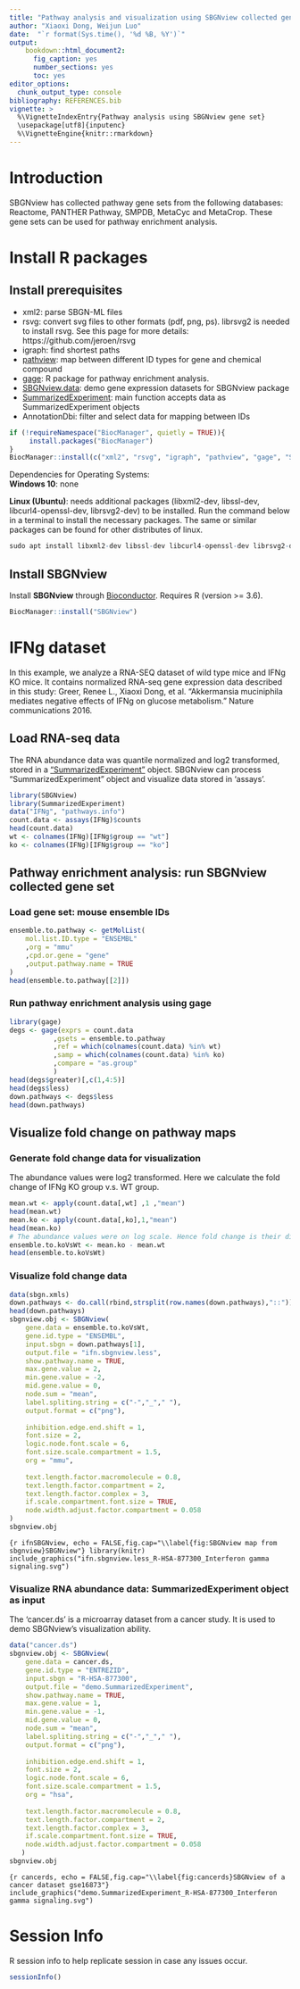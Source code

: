 ```yaml
---
title: "Pathway analysis and visualization using SBGNview collected gene set"
author: "Xiaoxi Dong, Weijun Luo"
date:  "`r format(Sys.time(), '%d %B, %Y')`"
output: 
    bookdown::html_document2:
      fig_caption: yes
      number_sections: yes
      toc: yes
editor_options: 
  chunk_output_type: console
bibliography: REFERENCES.bib
vignette: >
  %\VignetteIndexEntry{Pathway analysis using SBGNview gene set}
  \usepackage[utf8]{inputenc}
  %\VignetteEngine{knitr::rmarkdown}
---
```

# Introduction
SBGNview has collected pathway gene sets from the following databases: Reactome, PANTHER Pathway, SMPDB, MetaCyc and MetaCrop. These gene sets can be used for pathway enrichment analysis.

# Install R packages

## Install prerequisites

* xml2: parse SBGN-ML files
* rsvg: convert svg files to other formats (pdf, png, ps). librsvg2 is needed to install rsvg. See this page for more details: https://github.com/jeroen/rsvg
* igraph: find shortest paths
* [pathview](https://bioconductor.org/packages/release/bioc/html/pathview.html): map between different ID types for gene and chemical compound
* [gage](https://bioconductor.org/packages/release/bioc/html/gage.html): R package for pathway enrichment analysis.
* [SBGNview.data](https://bioconductor.org/packages/release/data/experiment/html/SBGNview.data.html): demo gene expression datasets for SBGNview package
* [SummarizedExperiment](https://bioconductor.org/packages/release/bioc/html/SummarizedExperiment.html): main function accepts data as SummarizedExperiment objects
* AnnotationDbi: filter and select data for mapping between IDs

```r
if (!requireNamespace("BiocManager", quietly = TRUE)){
     install.packages("BiocManager")
}
BiocManager::install(c("xml2", "rsvg", "igraph", "pathview", "gage", "SBGNview.data", "SummarizedExperiment", "AnnotationDbi"))
```

Dependencies for Operating Systems:  
**Windows 10**: none

**Linux (Ubuntu)**: needs additional packages (libxml2-dev, libssl-dev, libcurl4-openssl-dev, librsvg2-dev) to be installed. Run the command below in a terminal to install the necessary packages. The same or similar packages can be found for other distributes of linux.
```r
sudo apt install libxml2-dev libssl-dev libcurl4-openssl-dev librsvg2-dev
```

## Install SBGNview
Install **SBGNview** through [Bioconductor](https://bioconductor.org/packages/release/bioc/html/SBGNview.html). Requires R (version >= 3.6).
```r
BiocManager::install("SBGNview")
```

# IFNg dataset

In this example, we analyze a RNA-SEQ dataset of wild type mice and IFNg KO mice. It contains normalized RNA-seq gene expression data described in this study: Greer, Renee L., Xiaoxi Dong, et al. "Akkermansia muciniphila mediates negative effects of IFNg on glucose metabolism." Nature communications 2016.

## Load RNA-seq data
The RNA abundance data was quantile normalized and log2 transformed, stored in a ["SummarizedExperiment"](https://bioconductor.org/packages/release/bioc/html/SummarizedExperiment.html) object. SBGNview can process "SummarizedExperiment" object and visualize data stored in 'assays'.

```r
library(SBGNview)
library(SummarizedExperiment)
data("IFNg", "pathways.info")
count.data <- assays(IFNg)$counts
head(count.data)
wt <- colnames(IFNg)[IFNg$group == "wt"]
ko <- colnames(IFNg)[IFNg$group == "ko"]

```

## Pathway enrichment analysis: run SBGNview collected gene set
### Load gene set: mouse ensemble IDs
```r
ensemble.to.pathway <- getMolList(
    mol.list.ID.type = "ENSEMBL"
    ,org = "mmu"
    ,cpd.or.gene = "gene"
    ,output.pathway.name = TRUE
)
head(ensemble.to.pathway[[2]])
```


### Run pathway enrichment analysis using gage
```r
library(gage)
degs <- gage(exprs = count.data
           ,gsets = ensemble.to.pathway
           ,ref = which(colnames(count.data) %in% wt)
           ,samp = which(colnames(count.data) %in% ko)
           ,compare = "as.group"
           )
head(degs$greater)[,c(1,4:5)]
head(degs$less)
down.pathways <- degs$less
head(down.pathways)
```

## Visualize fold change on pathway maps
### Generate fold change data for visualization
The abundance values were log2 transformed. Here we calculate the fold change of IFNg KO group v.s. WT group. 
```r
mean.wt <- apply(count.data[,wt] ,1 ,"mean")
head(mean.wt)
mean.ko <- apply(count.data[,ko],1,"mean")
head(mean.ko)
# The abundance values were on log scale. Hence fold change is their difference.
ensemble.to.koVsWt <- mean.ko - mean.wt
head(ensemble.to.koVsWt)
```



### Visualize fold change data
```r
data(sbgn.xmls)
down.pathways <- do.call(rbind,strsplit(row.names(down.pathways),"::"))[,1]
head(down.pathways)
sbgnview.obj <- SBGNview(
    gene.data = ensemble.to.koVsWt,
    gene.id.type = "ENSEMBL",
    input.sbgn = down.pathways[1],
    output.file = "ifn.sbgnview.less",
    show.pathway.name = TRUE,
    max.gene.value = 2,
    min.gene.value = -2,
    mid.gene.value = 0,
    node.sum = "mean",
    label.spliting.string = c("-","_"," "), 
    output.format = c("png"),
    
    inhibition.edge.end.shift = 1,
    font.size = 2,
    logic.node.font.scale = 6,
    font.size.scale.compartment = 1.5,
    org = "mmu",
    
    text.length.factor.macromolecule = 0.8,
    text.length.factor.compartment = 2,
    text.length.factor.complex = 3,
    if.scale.compartment.font.size = TRUE,
    node.width.adjust.factor.compartment = 0.058 
)
sbgnview.obj
```
```{r ifnSBGNview, echo = FALSE,fig.cap="\\label{fig:SBGNview map from sbgnview}SBGNview"}
library(knitr)
include_graphics("ifn.sbgnview.less_R-HSA-877300_Interferon gamma signaling.svg")
```




### Visualize RNA abundance data: SummarizedExperiment object as input
The 'cancer.ds' is a microarray dataset from a cancer study. It is used to demo SBGNview's visualization ability. 
```r
data("cancer.ds")
sbgnview.obj <- SBGNview(
    gene.data = cancer.ds,
    gene.id.type = "ENTREZID",
    input.sbgn = "R-HSA-877300",
    output.file = "demo.SummarizedExperiment",
    show.pathway.name = TRUE,
    max.gene.value = 1,
    min.gene.value = -1,
    mid.gene.value = 0,
    node.sum = "mean",
    label.spliting.string = c("-","_"," "), 
    output.format = c("png"),
    
    inhibition.edge.end.shift = 1,
    font.size = 2,
    logic.node.font.scale = 6,
    font.size.scale.compartment = 1.5,
    org = "hsa",
    
    text.length.factor.macromolecule = 0.8,
    text.length.factor.compartment = 2,
    text.length.factor.complex = 3,
    if.scale.compartment.font.size = TRUE,
    node.width.adjust.factor.compartment = 0.058 
   )
sbgnview.obj

```
```{r cancerds, echo = FALSE,fig.cap="\\label{fig:cancerds}SBGNview of a cancer dataset gse16873"}
include_graphics("demo.SummarizedExperiment_R-HSA-877300_Interferon gamma signaling.svg")
```


# Session Info
R session info to help replicate session in case any issues occur. 
```r
sessionInfo()
```
